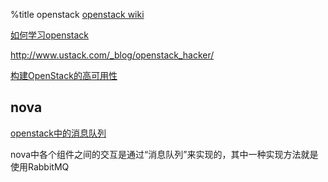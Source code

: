 %title openstack
[[https://wiki.openstack.org/wiki/Main_Page|openstack wiki]]

[[http://www.zhihu.com/question/20758224|如何学习openstack]]

[[http://www.ustack.com/_blog/openstack_hacker/]]

[[http://blog.csdn.net/hilyoo/article/details/7704280|构建OpenStack的高可用性]]

== nova ==
[[http://lynnkong.iteye.com/blog/1699299|openstack中的消息队列]]

nova中各个组件之间的交互是通过“消息队列”来实现的，其中一种实现方法就是使用RabbitMQ
